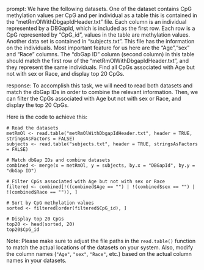 prompt:
We have the following datasets. One of the dataset contains CpG methylation values per CpG and per individual as a table this is contained in the “metRmOlWithDbgapIdHeader.txt” file. Each column is an individual represented by a DBGapId, which is included as the first row. Each row is a CpG represented by "CpG_id", values in the table are methylation values. Another data set is contained in “subjects.txt”. This file has the information on the individuals. Most important feature for us here are the "Age","sex" and "Race" columns. The "dbGap ID" column (second column) in this table should match the first row of the "metRmOlWithDbgapIdHeader.txt", and they represent the same individuals. Find all CpGs associated with Age but not with sex or Race, and display top 20 CpGs.

response:
To accomplish this task, we will need to read both datasets and match the dbGap IDs in order to combine the relevant information. Then, we can filter the CpGs associated with Age but not with sex or Race, and display the top 20 CpGs.

Here is the code to achieve this:

```
# Read the datasets
metRmOl <- read.table("metRmOlWithDbgapIdHeader.txt", header = TRUE, stringsAsFactors = FALSE)
subjects <- read.table("subjects.txt", header = TRUE, stringsAsFactors = FALSE)

# Match dbGap IDs and combine datasets
combined <- merge(x = metRmOl, y = subjects, by.x = "DBGapId", by.y = "dbGap ID")

# Filter CpGs associated with Age but not with sex or Race
filtered <- combined[!((combined$Age == "") | !(combined$sex == "") | !(combined$Race == "")), ]

# Sort by CpG methylation values
sorted <- filtered[order(filtered$CpG_id), ]

# Display top 20 CpGs
top20 <- head(sorted, 20)
top20$CpG_id
```

Note: Please make sure to adjust the file paths in the `read.table()` function to match the actual locations of the datasets on your system. Also, modify the column names (`"Age"`, `"sex"`, `"Race"`, etc.) based on the actual column names in your datasets.
